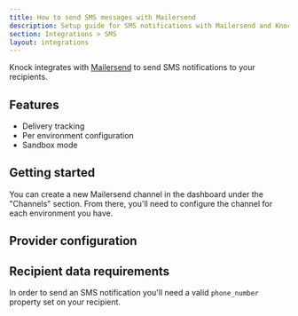 ```yaml
---
title: How to send SMS messages with Mailersend
description: Setup guide for SMS notifications with Mailersend and Knock
section: Integrations > SMS
layout: integrations
---
```



Knock integrates with [Mailersend](https://mailersend.com/) to send SMS notifications to your recipients.

## Features

- Delivery tracking
- Per environment configuration
- Sandbox mode

## Getting started

You can create a new Mailersend channel in the dashboard under the "Channels" section. From there, you'll need to configure the channel for each environment you have.

## Provider configuration

<Attributes>
  <Attribute
    name="API Key"
    type="string*"
    description="The API key from Mailersend. Must have SMS sending permission."
  />
  <Attribute
    name="From phone number"
    type="string*"
    description="The phone number to send messages from."
  />
</Attributes>

## Recipient data requirements

In order to send an SMS notification you'll need a valid `phone_number` property set on your recipient.
